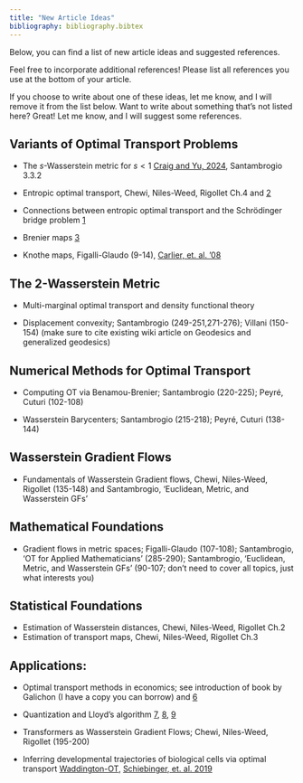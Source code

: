 ```yaml
---
title: "New Article Ideas"
bibliography: bibliography.bibtex
---
```


Below, you can find a list of new article ideas and suggested references.

Feel free to incorporate additional references! Please list all references you use at the bottom of your article.

If you choose to write about one of these ideas, let me know, and I will remove it from the list below. Want to write about something that's not listed here? Great! Let me know, and I will suggest some references.

## Variants of Optimal Transport Problems

-   The $s$-Wasserstein metric for $s<1$ [Craig and Yu, 2024](https://arxiv.org/abs/2411.12153), Santambrogio 3.3.2

-   Entropic optimal transport, Chewi, Niles-Weed, Rigollet Ch.4 and [2](https://www.math.columbia.edu/~mnutz/docs/EOT_lecture_notes.pdf)

-   Connections between entropic optimal transport and the Schrödinger bridge problem [1](https://www.math.ucdavis.edu/~saito/data/acha.read.s19/leonard_survey-schroedinger-problem-optxport.pdf)

-   Brenier maps [3](https://arxiv.org/abs/2404.02855)

-   Knothe maps, Figalli-Glaudo (9-14), [Carlier, et. al. '08](https://arxiv.org/abs/0810.4153)

## The 2-Wasserstein Metric

-   Multi-marginal optimal transport and density functional theory

-   Displacement convexity; Santambrogio (249-251,271-276); Villani (150-154) (make sure to cite existing wiki article on Geodesics and generalized geodesics)

## Numerical Methods for Optimal Transport

-   Computing OT via Benamou-Brenier; Santambrogio (220-225); Peyré, Cuturi (102-108)

-   Wasserstein Barycenters; Santambrogio (215-218); Peyré, Cuturi (138-144)

## Wasserstein Gradient Flows

-   Fundamentals of Wasserstein Gradient flows, Chewi, Niles-Weed, Rigollet (135-148) and Santambrogio, 'Euclidean, Metric, and Wasserstein GFs'

## Mathematical Foundations

-   Gradient flows in metric spaces; Figalli-Glaudo (107-108); Santambrogio, 'OT for Applied Mathematicians' (285-290); Santambrogio, 'Euclidean, Metric, and Wasserstein GFs' (90-107; don't need to cover all topics, just what interests you)

## Statistical Foundations

-   Estimation of Wasserstein distances, Chewi, Niles-Weed, Rigollet Ch.2
-   Estimation of transport maps, Chewi, Niles-Weed, Rigollet Ch.3

## Applications:

-   Optimal transport methods in economics; see introduction of book by Galichon (I have a copy you can borrow) and [6](https://arxiv.org/abs/2107.04700)

-   Quantization and Lloyd's algorithm [7](https://hal.science/hal-03256039/document), [8](https://link.springer.com/content/pdf/10.1007/978-3-030-01947-1_7.pdf), [9](https://link.springer.com/content/pdf/10.1007/978-3-319-99689-9_6.pdf)

-   Transformers as Wasserstein Gradient Flows; Chewi, Niles-Weed, Rigollet (195-200)

-   Inferring developmental trajectories of biological cells via optimal transport [Waddington-OT](https://broadinstitute.github.io/wot/tutorial/), [Schiebinger, et. al. 2019](https://www.cell.com/cell/fulltext/S0092-8674(19)30039-X)
